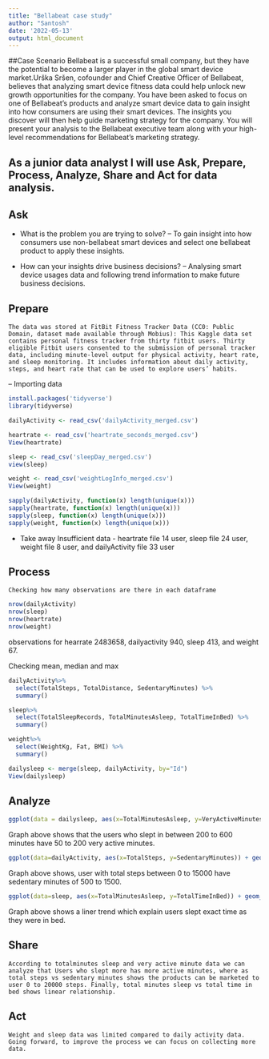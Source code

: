 ```yaml
---
title: "Bellabeat case study"
author: "Santosh"
date: '2022-05-13'
output: html_document
---
```

##Case Scenario
    Bellabeat is a successful small company, but they have the potential to become a larger player in the global smart device market.Urška Sršen, cofounder and Chief Creative Officer of Bellabeat, believes that analyzing smart device fitness data could help unlock new growth opportunities for the company. You have been asked to focus on one of Bellabeat’s products and analyze smart device data to gain insight into how consumers are using their smart devices. The insights you discover will then help guide marketing strategy for the company. You will present your analysis to the Bellabeat executive team along with your high-level recommendations for Bellabeat’s marketing strategy.
    
## As a junior data analyst I will use Ask, Prepare, Process, Analyze, Share and Act for data analysis.

## Ask
  * What is the problem you are trying to solve?
  -- To gain insight into how consumers use non-bellabeat smart devices and select one bellabeat product to apply these insights.
  
  * How can your insights drive business decisions?
  -- Analysing smart device usages data and following trend information to make future business decisions.

## Prepare
    The data was stored at FitBit Fitness Tracker Data (CC0: Public Domain, dataset made available through Mobius): This Kaggle data set contains personal fitness tracker from thirty fitbit users. Thirty eligible Fitbit users consented to the submission of personal tracker data, including minute-level output for physical activity, heart rate, and sleep monitoring. It includes information about daily activity, steps, and heart rate that can be used to explore users’ habits.
    
-- Importing data
```r
install.packages('tidyverse')
library(tidyverse)
```
```r
dailyActivity <- read_csv('dailyActivity_merged.csv')
```
```r
heartrate <- read_csv('heartrate_seconds_merged.csv')
View(heartrate)
```
```r
sleep <- read_csv('sleepDay_merged.csv')
view(sleep)
```
```r
weight <- read_csv('weightLogInfo_merged.csv')
View(weight)
```
```r
sapply(dailyActivity, function(x) length(unique(x)))
sapply(heartrate, function(x) length(unique(x)))
sapply(sleep, function(x) length(unique(x)))
sapply(weight, function(x) length(unique(x)))
```
* Take away
    Insufficient data - heartrate file 14 user, sleep file 24 user, weight file 8 user, and dailyActivity file 33 user
    
## Process
    Checking how many observations are there in each dataframe
```r
nrow(dailyActivity)
nrow(sleep)
nrow(heartrate)
nrow(weight)
```
observations for hearrate 2483658, dailyactivity 940, sleep 413, and weight 67.

Checking mean, median and max 
```r
dailyActivity%>%
  select(TotalSteps, TotalDistance, SedentaryMinutes) %>%
  summary()
```
```r
sleep%>%
  select(TotalSleepRecords, TotalMinutesAsleep, TotalTimeInBed) %>%
  summary()
```

```r
weight%>%
  select(WeightKg, Fat, BMI) %>%
  summary()
```
```r
dailysleep <- merge(sleep, dailyActivity, by="Id")
View(dailysleep)
```

## Analyze

```r
ggplot(data = dailysleep, aes(x=TotalMinutesAsleep, y=VeryActiveMinutes)) +geom_point()
```
Graph above shows that the users who slept in between 200 to 600 minutes have 50 to 200 very active minutes. 

```r
ggplot(data=dailyActivity, aes(x=TotalSteps, y=SedentaryMinutes)) + geom_point()
```
Graph above shows, user with total steps between 0 to 15000 have sedentary minutes of 500 to 1500. 

```r
ggplot(data=sleep, aes(x=TotalMinutesAsleep, y=TotalTimeInBed)) + geom_point()
```
Graph above shows a liner trend which explain users slept exact time as they were in bed.

## Share
    According to totalminutes sleep and very active minute data we can analyze that Users who slept more has more active minutes, where as total steps vs sedentary minutes shows the products can be marketed to user 0 to 20000 steps. Finally, total minutes sleep vs total time in bed shows linear relationship.
    
## Act
    Weight and sleep data was limited compared to daily activity data. Going forward, to improve the process we can focus on collecting more data.
    